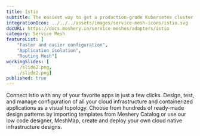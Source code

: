 ```yaml
---
title: Istio
subtitle: The easiest way to get a production-grade Kubernetes cluster up and running
integrationIcon: ../../../assets/images/service-mesh-icons/istio.svg
docURL: https://docs.meshery.io/service-meshes/adapters/istio
category: Service Mesh
featureList: [
    "Faster and easier configuration",
    "Application isolation",
    "Routing Mesh"]
workingSlides: [
    ./slide2.png,
    ./slide2.png]
published: true
---
```


<p>
    Connect Istio with any of your favorite apps in just a few
    clicks. Design, test, and manage configuration of all your cloud infrastructure and containerized applications as a visual topology. Choose from hundreds of ready-made design patterns by importing templates from Meshery Catalog or use our low code designer, MeshMap, create and deploy your own cloud native infrastructure designs.
</p>
